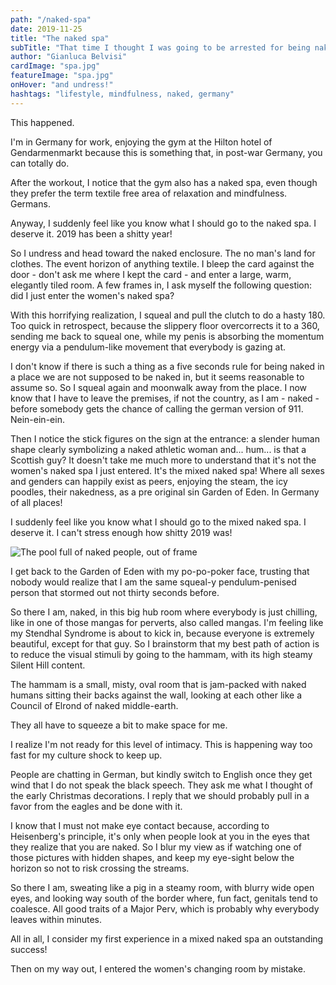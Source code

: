 ```yaml
---
path: "/naked-spa"
date: 2019-11-25
title: "The naked spa"
subTitle: "That time I thought I was going to be arrested for being naked in Germany"
author: "Gianluca Belvisi"
cardImage: "spa.jpg"
featureImage: "spa.jpg"
onHover: "and undress!"
hashtags: "lifestyle, mindfulness, naked, germany"
---
```

This happened.

I'm in Germany for work, enjoying the gym at the Hilton hotel of Gendarmenmarkt because this is something that, in post-war Germany, you can totally do.

After the workout, I notice that the gym also has a naked spa, even though they prefer the term textile free area of relaxation and mindfulness. Germans.

Anyway, I suddenly feel like you know what I should go to the naked spa. I deserve it. 2019 has been a shitty year!

So I undress and head toward the naked enclosure. The no man's land for clothes. The event horizon of anything textile. I bleep the card against the door - don't ask me where I kept the card - and enter a large, warm, elegantly tiled room. A few frames in, I ask myself the following question: did I just enter the women's naked spa?

With this horrifying realization, I squeal and pull the clutch to do a hasty 180. Too quick in retrospect, because the slippery floor overcorrects it to a 360, sending me back to squeal one, while my penis is absorbing the momentum energy via a pendulum-like movement that everybody is gazing at.

I don't know if there is such a thing as a five seconds rule for being naked in a place we are not supposed to be naked in, but it seems reasonable to assume so. So I squeal again and moonwalk away from the place. I now know that I have to leave the premises, if not the country, as I am - naked - before somebody gets the chance of calling the german version of 911. Nein-ein-ein.

Then I notice the stick figures on the sign at the entrance: a slender human shape clearly symbolizing a naked athletic woman and... hum... is that a Scottish guy? It doesn't take me much more to understand that it's not the women's naked spa I just entered. It's the mixed naked spa! Where all sexes and genders can happily exist as peers, enjoying the steam, the icy poodles, their nakedness, as a pre original sin Garden of Eden. In Germany of all places!

I suddenly feel like you know what I should go to the mixed naked spa. I deserve it. I can't stress enough how shitty 2019 was!

![The pool full of naked people, out of frame](pool.jpg)

I get back to the Garden of Eden with my po-po-poker face, trusting that nobody would realize that I am the same squeal-y pendulum-penised person that stormed out not thirty seconds before.

So there I am, naked, in this big hub room where everybody is just chilling, like in one of those mangas for perverts, also called mangas. I'm feeling like my Stendhal Syndrome is about to kick in, because everyone is extremely beautiful, except for that guy. So I brainstorm that my best path of action is to reduce the visual stimuli by going to the hammam, with its high steamy Silent Hill content.

The hammam is a small, misty, oval room that is jam-packed with naked humans sitting their backs against the wall, looking at each other like a Council of Elrond of naked middle-earth.

They all have to squeeze a bit to make space for me.

I realize I'm not ready for this level of intimacy. This is happening way too fast for my culture shock to keep up.

People are chatting in German, but kindly switch to English once they get wind that I do not speak the black speech. They ask me what I thought of the early Christmas decorations. I reply that we should probably pull in a favor from the eagles and be done with it.

I know that I must not make eye contact because, according to Heisenberg's principle, it's only when people look at you in the eyes that they realize that you are naked. So I blur my view as if watching one of those pictures with hidden shapes, and keep my eye-sight below the horizon so not to risk crossing the streams.

So there I am, sweating like a pig in a steamy room, with blurry wide open eyes, and looking way south of the border where, fun fact, genitals tend to coalesce. All good traits of a Major Perv, which is probably why everybody leaves within minutes.

All in all, I consider my first experience in a mixed naked spa an outstanding success!

Then on my way out, I entered the women's changing room by mistake.